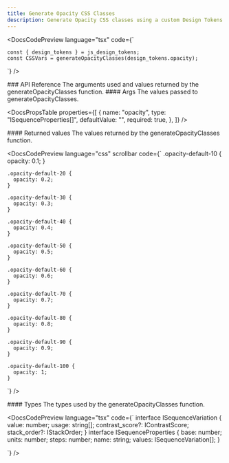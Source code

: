 ```yaml
---
title: Generate Opacity CSS Classes
description: Generate Opacity CSS classes using a custom Design Tokens library.
---
```


<DocsCodePreview
  language="tsx"
  code={`

    const { design_tokens } = js_design_tokens;
    const CSSVars = generateOpacityClasses(design_tokens.opacity);

`} />

<DocsSection className="m-y-large-10">
### API Reference

<DocsTextBlock>
  The arguments used and values returned by the generateOpacityClasses function.
</DocsTextBlock>

</DocsSection>

<DocsSection className="m-y-large-10">
#### Args

<DocsTextBlock className="m-b-medium-60">
  The values passed to generateOpacityClasses.
</DocsTextBlock>

<DocsPropsTable
  properties={[
    {
      name: "opacity",
      type: "ISequenceProperties[]",
      defaultValue: "",
      required: true,
    },
  ]}
/>

</DocsSection>

<DocsSection className="m-y-large-10">
#### Returned values

<DocsTextBlock className="m-b-medium-60">
  The values returned by the generateOpacityClasses function.
</DocsTextBlock>

<DocsCodePreview
  language="css"
  scrollbar
  code={`
    .opacity-default-10 {
      opacity: 0.1;
    }
    
    .opacity-default-20 {
      opacity: 0.2;
    }
    
    .opacity-default-30 {
      opacity: 0.3;
    }
    
    .opacity-default-40 {
      opacity: 0.4;
    }
    
    .opacity-default-50 {
      opacity: 0.5;
    }
    
    .opacity-default-60 {
      opacity: 0.6;
    }
    
    .opacity-default-70 {
      opacity: 0.7;
    }
    
    .opacity-default-80 {
      opacity: 0.8;
    }
    
    .opacity-default-90 {
      opacity: 0.9;
    }
    
    .opacity-default-100 {
      opacity: 1;
    }
`}
/>

</DocsSection>

<DocsSection className="m-y-large-10">
#### Types

<DocsTextBlock className="m-b-medium-60">
  The types used by the generateOpacityClasses function.
</DocsTextBlock>

<DocsCodePreview
  language="tsx"
  code={`
    interface ISequenceVariation {
        value: number;
        usage: string[];
        contrast_score?: IContrastScore;
        stack_order?: IStackOrder;
    }
    interface ISequenceProperties {
        base: number;
        units: number;
        steps: number;
        name: string;
        values: ISequenceVariation[];
    }

`} />

</DocsSection>

<DocsFooter
  prev="/docs/core/generate-layout-classes"
  next="/docs/core/generate-size-classes"
/>
